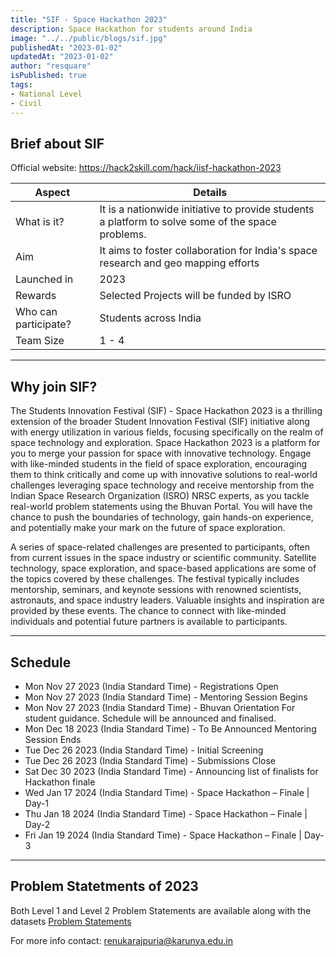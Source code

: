 ```yaml
---
title: "SIF - Space Hackathon 2023"
description: Space Hackathon for students around India
image: "../../public/blogs/sif.jpg"
publishedAt: "2023-01-02"
updatedAt: "2023-01-02"
author: "resquare"
isPublished: true
tags: 
- National Level
- Civil
---
```


## Brief about SIF

Official website: https://hack2skill.com/hack/iisf-hackathon-2023

| Aspect               | Details       |
| ----------------------- | ------------ | 
| What is it?  | It is a nationwide initiative to provide students a platform to solve some of the space problems.  |
| Aim | It aims to foster collaboration for India's space research and geo mapping efforts   |
| Launched in | 2023 |
| Rewards | Selected Projects will be funded by ISRO |
| Who can participate? | Students across India |
| Team Size | 1 - 4 |

---

## Why join SIF?

The Students Innovation Festival (SIF) - Space Hackathon 2023 is a thrilling extension of the broader Student Innovation Festival (SIF) initiative along with energy utilization in various fields, focusing specifically on the realm of space technology and exploration. Space Hackathon 2023 is a platform for you to merge your passion for space with innovative technology. Engage with like-minded students in the field of space exploration, encouraging them to think critically and come up with innovative solutions to real-world challenges leveraging space technology and receive mentorship from the Indian Space Research Organization (ISRO) NRSC experts, as you tackle real-world problem statements using the Bhuvan Portal. You will have the chance to push the boundaries of technology, gain hands-on experience, and potentially make your mark on the future of space exploration.

A series of space-related challenges are presented to participants, often from current issues in the space industry or scientific community. Satellite technology, space exploration, and space-based applications are some of the topics covered by these challenges. The festival typically includes mentorship, seminars, and keynote sessions with renowned scientists, astronauts, and space industry leaders. Valuable insights and inspiration are provided by these events. The chance to connect with like-minded individuals and potential future partners is available to participants.

---

## Schedule

- Mon Nov 27 2023 (India Standard Time) - Registrations Open
- Mon Nov 27 2023 (India Standard Time) - Mentoring Session Begins
- Mon Nov 27 2023 (India Standard Time) - Bhuvan Orientation For student guidance. Schedule will be announced and finalised.
- Mon Dec 18 2023 (India Standard Time) - To Be Announced Mentoring Session Ends
- Tue Dec 26 2023 (India Standard Time) - Initial Screening
- Tue Dec 26 2023 (India Standard Time) - Submissions Close
- Sat Dec 30 2023 (India Standard Time) - Announcing list of finalists for Hackathon finale
- Wed Jan 17 2024 (India Standard Time) - Space Hackathon – Finale | Day-1
- Thu Jan 18 2024 (India Standard Time) - Space Hackathon – Finale | Day-2
- Fri Jan 19 2024 (India Standard Time) - Space Hackathon – Finale | Day-3

---

## Problem Statetments of 2023

Both Level 1 and Level 2 Problem Statements are available along with the datasets
[Problem Statements](https://docs.google.com/spreadsheets/d/1YFepXH-MrwpQZAyHQpMaeaLGByyObAY0O65ht5oTKeg/edit?usp=sharing)


For more info contact: renukarajpuria@karunya.edu.in
